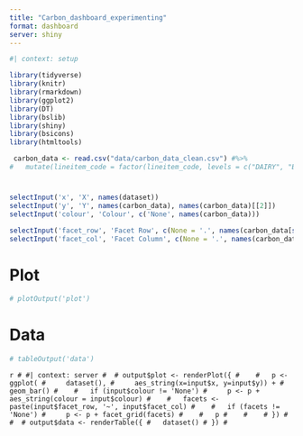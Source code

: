 ```yaml
---
title: "Carbon_dashboard_experimenting"
format: dashboard
server: shiny
---
```


```r
#| context: setup

library(tidyverse)
library(knitr)
library(rmarkdown)
library(ggplot2)
library(DT)
library(bslib)
library(shiny)
library(bsicons)
library(htmltools)

 carbon_data <- read.csv("data/carbon_data_clean.csv") #%>% 
#   mutate(lineitem_code = factor(lineitem_code, levels = c("DAIRY", "BEEF", "PIGS", "SHEEP", "WHOLE_FARM")))
```

# {.sidebar}

```r
selectInput('x', 'X', names(dataset))
selectInput('y', 'Y', names(carbon_data), names(carbon_data)[[2]])
selectInput('colour', 'Colour', c('None', names(carbon_data)))
```

```r
selectInput('facet_row', 'Facet Row', c(None = '.', names(carbon_data[sapply(carbon_data, is.factor)])))
selectInput('facet_col', 'Facet Column', c(None = '.', names(carbon_data[sapply(carbon_data, is.factor)])))
```

# Plot

```r
# plotOutput('plot')
```

# Data

```r
# tableOutput('data')
```

```r
# #| context: server
# 
# output$plot <- renderPlot({
#   
#   p <-ggplot(
#     dataset(),
#     aes_string(x=input$x, y=input$y)) +
#     geom_bar()
#   
#   if (input$colour != 'None')
#     p <- p + aes_string(colour = input$colour)
#   
#   facets <- paste(input$facet_row, '~', input$facet_col)
#   
#   if (facets != 'None')
#     p <- p + facet_grid(facets)
#   
#   p
#   
#   
# })
# 
# 
# output$data <- renderTable({
#   dataset()
# })
# ```